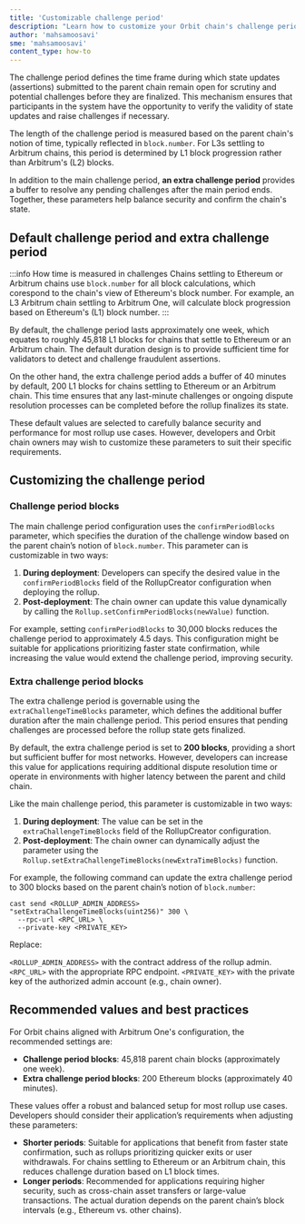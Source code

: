 ```yaml
---
title: 'Customizable challenge period'
description: "Learn how to customize your Orbit chain's challenge period"
author: 'mahsamoosavi'
sme: 'mahsamoosavi'
content_type: how-to
---
```


The challenge period defines the time frame during which state updates (assertions) submitted to the parent chain remain open for scrutiny and potential challenges before they are finalized. This mechanism ensures that participants in the system have the opportunity to verify the validity of state updates and raise challenges if necessary.

The length of the challenge period is measured based on the parent chain's notion of time, typically reflected in `block.number`. For L3s settling to Arbitrum chains, this period is determined by L1 block progression rather than Arbitrum's (L2) blocks.

In addition to the main challenge period, **an extra challenge period** provides a buffer to resolve any pending challenges after the main period ends. Together, these parameters help balance security and confirm the chain's state.

## Default challenge period and extra challenge period

:::info How time is measured in challenges
Chains settling to Ethereum or Arbitrum chains use `block.number` for all block calculations, which corespond to the chain's view of Ethereum's block number. For example, an L3 Arbitrum chain settling to Arbitrum One, will calculate block progression based on Ethereum's (L1) block number.
:::

By default, the challenge period lasts approximately one week, which equates to roughly 45,818 L1 blocks for chains that settle to Ethereum or an Arbitrum chain. The default duration design is to provide sufficient time for validators to detect and challenge fraudulent assertions.

On the other hand, the extra challenge period adds a buffer of 40 minutes by default, 200 L1 blocks for chains settling to Ethereum or an Arbitrum chain. This time ensures that any last-minute challenges or ongoing dispute resolution processes can be completed before the rollup finalizes its state.

These default values are selected to carefully balance security and performance for most rollup use cases. However, developers and Orbit chain owners may wish to customize these parameters to suit their specific requirements.

## Customizing the challenge period

### Challenge period blocks

The main challenge period configuration uses the `confirmPeriodBlocks` parameter, which specifies the duration of the challenge window based on the parent chain’s notion of `block.number`. This parameter can is customizable in two ways:

1. **During deployment**: Developers can specify the desired value in the `confirmPeriodBlocks` field of the RollupCreator configuration when deploying the rollup.
2. **Post-deployment**: The chain owner can update this value dynamically by calling the `Rollup.setConfirmPeriodBlocks(newValue)` function.

For example, setting `confirmPeriodBlocks` to 30,000 blocks reduces the challenge period to approximately 4.5 days. This configuration might be suitable for applications prioritizing faster state confirmation, while increasing the value would extend the challenge period, improving security.

### Extra challenge period blocks

The extra challenge period is governable using the `extraChallengeTimeBlocks` parameter, which defines the additional buffer duration after the main challenge period. This period ensures that pending challenges are processed before the rollup state gets finalized.

By default, the extra challenge period is set to **200 blocks**, providing a short but sufficient buffer for most networks. However, developers can increase this value for applications requiring additional dispute resolution time or operate in environments with higher latency between the parent and child chain.

Like the main challenge period, this parameter is customizable in two ways:

1. **During deployment**: The value can be set in the `extraChallengeTimeBlocks` field of the RollupCreator configuration.
2. **Post-deployment**: The chain owner can dynamically adjust the parameter using the `Rollup.setExtraChallengeTimeBlocks(newExtraTimeBlocks)` function.

For example, the following command can update the extra challenge period to 300 blocks based on the parent chain’s notion of `block.number`:

```shell
cast send <ROLLUP_ADMIN_ADDRESS> "setExtraChallengeTimeBlocks(uint256)" 300 \
  --rpc-url <RPC_URL> \
  --private-key <PRIVATE_KEY>
```

Replace:

`<ROLLUP_ADMIN_ADDRESS>` with the contract address of the rollup admin.
`<RPC_URL>` with the appropriate RPC endpoint.
`<PRIVATE_KEY>` with the private key of the authorized admin account (e.g., chain owner).

## Recommended values and best practices

For Orbit chains aligned with Arbitrum One's configuration, the recommended settings are:

- **Challenge period blocks**: 45,818 parent chain blocks (approximately one week).
- **Extra challenge period blocks**: 200 Ethereum blocks (approximately 40 minutes).

These values offer a robust and balanced setup for most rollup use cases. Developers should consider their application’s requirements when adjusting these parameters:

- **Shorter periods**: Suitable for applications that benefit from faster state confirmation, such as rollups prioritizing quicker exits or user withdrawals. For chains settling to Ethereum or an Arbitrum chain, this reduces challenge duration based on L1 block times.
- **Longer periods**: Recommended for applications requiring higher security, such as cross-chain asset transfers or large-value transactions. The actual duration depends on the parent chain’s block intervals (e.g., Ethereum vs. other chains).
